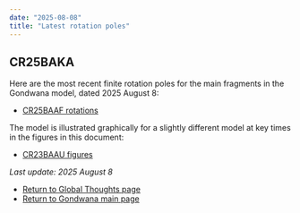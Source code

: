 ```yaml
---
date: "2025-08-08"
title: "Latest rotation poles"
---
```


## CR25BAKA

Here are the most recent finite rotation poles for the main fragments in the Gondwana model, dated 2025 August 8:

* [CR25BAAF rotations](./assets/CR25BAKA.pdf)

The model is illustrated graphically for a slightly different model at key times in the figures in this document:
* [CR23BAAU figures](http://www.reeves.nl/upload/CR23BAAU-figures.pdf)

*Last update: 2025 August 8*

* [Return to Global Thoughts page](../other-material)
* [Return to Gondwana main page](../../gondwana)
